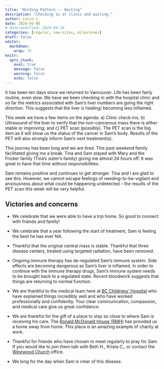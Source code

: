 ```yaml
---
title: "Holding Pattern -- Waiting"
description: "Checking in at clinic and waiting."
author: Colin C.
date: 2024-05-06
# date-modified: 2024-04-18
categories: [regular, new-sites, milestones]
draft: false
editor: 
  markdown: 
    wrap: 72
knitr: 
  opts_chunk: 
    eval: true
    message: false
    warning: false
    echo: false
---
```


<!-- 
::: {.callout-note icon="false"}
## TL;DR [Too long didn't read (i.e. the short version)]{.small}
::: -->

It has been ten days since we returned to Vancouver.  Life has been fairly routine, even slow.  We have we been checking in with the hospital clinic and so far the metrics associated with Sam's liver numbers are going the right direction.  This suggests that the liver is healing/ becoming less inflamed.  

This week we have a few items on the agenda: a) Clinic check-ins; b) Ultrasound of the liver to verify that the non-cancerous mass there is either stable or improving; and c) PET scan (possibly).  The PET scan is the big item as it will show us the status of the cancer in Sam's body.  Results of the PET will also strongly inform Sam's next treatment(s).  

This journey has been long and we are tired.  This past weekend family facilitated giving me a break.  Tina and Sam stayed with Mary and the Fricker family (Tina's sister's family) giving me almost 24 hours off. It was great to have that time without responsibilities.  

Sam remains positive and continues to get stronger.  Tina and I are glad to see this.  However, we cannot escape feelings of needing-to-be-vigilant and anxiousness about what could be happening undetected -- the results of the PET scan this week will be very helpful.

<!-- 
::: {#photo}
![Sam was a great copilot in our journeys north and then south](https://samsstory.s3.ca-central-1.amazonaws.com/2024-04-21_road-trip.jpg)
::: -->


## Victories and concerns

-   We celebrate that we were able to have a trip home. So good to
    connect with friends and family!

-   We celebrate that a year following the start of treatment, Sam is
    feeling the best he has ever felt.

-   Thankful that the original central mass is stable. Thankful that
    three disease centers, treated using targeted radiation, have been
    removed.

-   Ongoing immune therapy has de-regulated Sam's immune system. Side
    effects are becoming dangerous as Sam's liver is inflamed. In order
    to continue with the immune therapy drugs, Sam's immune system needs
    to be brought back to a regulated state. Recent bloodwork suggests
    that things are returning to normal function.

-   We are thankful to the medical team here at [BC Childrens'
    Hospital](http://www.bcchildrens.ca) who have explained things
    incredibly well and who have worked professionally and confidently.
    Your clear communication, compassion, and medical care give us great
    confidence.

-   We are thankful for the gift of a place to stay so close to where
    Sam is receiving his care. The [Ronald McDonald House
    (RMH)](https://rmhbc.ca) has provided us a home away from home. This
    place is an amazing example of charity at work.

-   Thankful for friends who have chosen to meet regularly to pray for
    Sam. If you would like to join them talk with Beth H., Krista C., or
    contact the [Westwood Church](https://westwoodchurch.bc.ca) office.

-   We long for the day when Sam is clear of this disease.